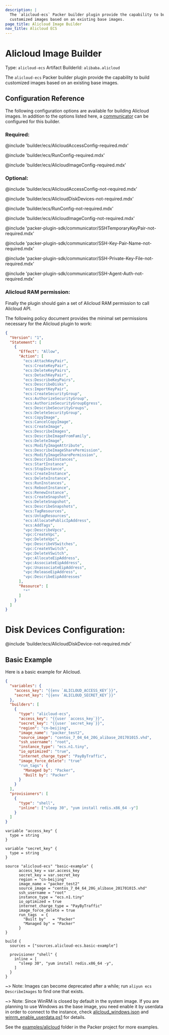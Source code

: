 ```yaml
---
description: |
  The `alicloud-ecs` Packer builder plugin provide the capability to build
  customized images based on an existing base images.
page_title: Alicloud Image Builder
nav_title: Alicloud ECS
---
```


# Alicloud Image Builder

Type: `alicloud-ecs`
Artifact BuilderId: `alibaba.alicloud`

The `alicloud-ecs` Packer builder plugin provide the capability to build
customized images based on an existing base images.

## Configuration Reference

The following configuration options are available for building Alicloud images.
In addition to the options listed here, a
[communicator](/packer/docs/templates/legacy_json_templates/communicator) can be configured for this
builder.

### Required:

@include 'builder/ecs/AlicloudAccessConfig-required.mdx'

@include 'builder/ecs/RunConfig-required.mdx'

@include 'builder/ecs/AlicloudImageConfig-required.mdx'

### Optional:

@include 'builder/ecs/AlicloudAccessConfig-not-required.mdx'

@include 'builder/ecs/AlicloudDiskDevices-not-required.mdx'

@include 'builder/ecs/RunConfig-not-required.mdx'

@include 'builder/ecs/AlicloudImageConfig-not-required.mdx'

@include 'packer-plugin-sdk/communicator/SSHTemporaryKeyPair-not-required.mdx'

@include 'packer-plugin-sdk/communicator/SSH-Key-Pair-Name-not-required.mdx'

@include 'packer-plugin-sdk/communicator/SSH-Private-Key-File-not-required.mdx'

@include 'packer-plugin-sdk/communicator/SSH-Agent-Auth-not-required.mdx'

### Alicloud RAM permission:

Finally the plugin should gain a set of Alicloud RAM permission to call Alicloud API.

The following policy document provides the minimal set permissions necessary for the Alicloud plugin to work:

```json
{
  "Version": "1",
  "Statement": [
    {
      "Effect": "Allow",
      "Action": [
        "ecs:AttachKeyPair",
        "ecs:CreateKeyPair",
        "ecs:DeleteKeyPairs",
        "ecs:DetachKeyPair",
        "ecs:DescribeKeyPairs",
        "ecs:DescribeDisks",
        "ecs:ImportKeyPair",
        "ecs:CreateSecurityGroup",
        "ecs:AuthorizeSecurityGroup",
        "ecs:AuthorizeSecurityGroupEgress",
        "ecs:DescribeSecurityGroups",
        "ecs:DeleteSecurityGroup",
        "ecs:CopyImage",
        "ecs:CancelCopyImage",
        "ecs:CreateImage",
        "ecs:DescribeImages",
        "ecs:DescribeImageFromFamily",
        "ecs:DeleteImage",
        "ecs:ModifyImageAttribute",
        "ecs:DescribeImageSharePermission",
        "ecs:ModifyImageSharePermission",
        "ecs:DescribeInstances",
        "ecs:StartInstance",
        "ecs:StopInstance",
        "ecs:CreateInstance",
        "ecs:DeleteInstance",
        "ecs:RunInstances",
        "ecs:RebootInstance",
        "ecs:RenewInstance",
        "ecs:CreateSnapshot",
        "ecs:DeleteSnapshot",
        "ecs:DescribeSnapshots",
        "ecs:TagResources",
        "ecs:UntagResources",
        "ecs:AllocatePublicIpAddress",
        "ecs:AddTags",
        "vpc:DescribeVpcs",
        "vpc:CreateVpc",
        "vpc:DeleteVpc",
        "vpc:DescribeVSwitches",
        "vpc:CreateVSwitch",
        "vpc:DeleteVSwitch",
        "vpc:AllocateEipAddress",
        "vpc:AssociateEipAddress",
        "vpc:UnassociateEipAddress",
        "vpc:ReleaseEipAddress",
        "vpc:DescribeEipAddresses"
      ],
      "Resource": [
        "*"
      ]
    }
  ]
}
```

# Disk Devices Configuration:

@include 'builder/ecs/AlicloudDiskDevice-not-required.mdx'

## Basic Example

Here is a basic example for Alicloud.

<Tabs>
<Tab heading="JSON">

```json
{
  "variables": {
    "access_key": "{{env `ALICLOUD_ACCESS_KEY`}}",
    "secret_key": "{{env `ALICLOUD_SECRET_KEY`}}"
  },
  "builders": [
    {
      "type": "alicloud-ecs",
      "access_key": "{{user `access_key`}}",
      "secret_key": "{{user `secret_key`}}",
      "region": "cn-beijing",
      "image_name": "packer_test2",
      "source_image": "centos_7_04_64_20G_alibase_201701015.vhd",
      "ssh_username": "root",
      "instance_type": "ecs.n1.tiny",
      "io_optimized": "true",
      "internet_charge_type": "PayByTraffic",
      "image_force_delete": "true"
      "run_tags": {
        "Managed by": "Packer",
        "Built by": "Packer"
      }
    }
  ],
  "provisioners": [
    {
      "type": "shell",
      "inline": ["sleep 30", "yum install redis.x86_64 -y"]
    }
  ]
}
```

</Tab>
<Tab heading="HCL2">

```hcl
variable "access_key" {
  type = string
}

variable "secret_key" {
  type = string
}

source "alicloud-ecs" "basic-example" {
      access_key = var.access_key
      secret_key = var.secret_key
      region = "cn-beijing"
      image_name = "packer_test2"
      source_image = "centos_7_04_64_20G_alibase_201701015.vhd"
      ssh_username = "root"
      instance_type = "ecs.n1.tiny"
      io_optimized = true
      internet_charge_type = "PayByTraffic"
      image_force_delete = true
      run_tags  = {
        "Built by"   = "Packer"
        "Managed by" = "Packer"
      }
}

build {
  sources = ["sources.alicloud-ecs.basic-example"]

  provisioner "shell" {
    inline = [
      "sleep 30", "yum install redis.x86_64 -y",
    ]
  }
}
```

</Tab>
</Tabs>

~> Note: Images can become deprecated after a while; run
`aliyun ecs DescribeImages` to find one that exists.

~> Note: Since WinRM is closed by default in the system image. If you are
planning to use Windows as the base image, you need enable it by userdata in
order to connect to the instance, check
[alicloud_windows.json](https://github.com/hashicorp/packer/tree/master/builder/alicloud/examples/basic/alicloud_windows.json)
and
[winrm_enable_userdata.ps1](https://github.com/hashicorp/packer/tree/master/builder/alicloud/examples/basic/winrm_enable_userdata.ps1)
for details.

See the
[examples/alicloud](https://github.com/hashicorp/packer/tree/master/builder/alicloud/examples)
folder in the Packer project for more examples.
